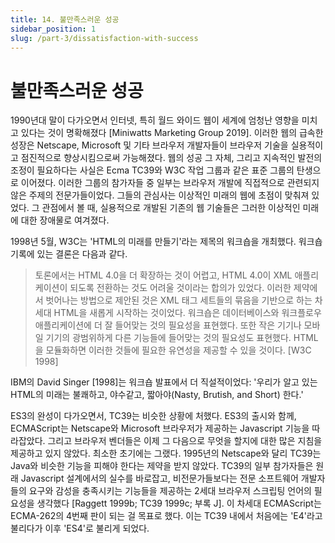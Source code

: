 ```yaml
---
title: 14. 불만족스러운 성공
sidebar_position: 1
slug: /part-3/dissatisfaction-with-success
---
```


# 불만족스러운 성공

1990년대 말이 다가오면서 인터넷, 특히 월드 와이드 웹이 세계에 엄청난 영향을 미치고 있다는 것이 명확해졌다 [Miniwatts Marketing Group 2019]. 이러한 웹의 급속한 성장은 Netscape, Microsoft 및 기타 브라우저 개발자들이 브라우저 기술을 실용적이고 점진적으로 향상시킴으로써 가능해졌다. 웹의 성공 그 자체, 그리고 지속적인 발전의 조정이 필요하다는 사실은 Ecma TC39와 W3C 작업 그룹과 같은 표준 그룹의 탄생으로 이어졌다. 이러한 그룹의 참가자들 중 일부는 브라우저 개발에 직접적으로 관련되지 않은 주제의 전문가들이었다. 그들의 관심사는 이상적인 미래의 웹에 초점이 맞춰져 있었다. 그 관점에서 볼 때, 실용적으로 개발된 기존의 웹 기술들은 그러한 이상적인 미래에 대한 장애물로 여겨졌다.

1998년 5월, W3C는 'HTML의 미래를 만들기'라는 제목의 워크숍을 개최했다. 워크숍 기록에 있는 결론은 다음과 같다.

> 토론에서는 HTML 4.0을 더 확장하는 것이 어렵고, HTML 4.0이 XML 애플리케이션이 되도록 전환하는 것도 어려울 것이라는 합의가 있었다. 이러한 제약에서 벗어나는 방법으로 제안된 것은 XML 태그 세트들의 묶음을 기반으로 하는 차세대 HTML을 새롭게 시작하는 것이었다. 워크숍은 데이터베이스와 워크플로우 애플리케이션에 더 잘 들어맞는 것의 필요성을 표현했다. 또한 작은 기기나 모바일 기기의 광범위하게 다른 기능들에 들어맞는 것의 필요성도 표현했다. HTML을 모듈화하면 이러한 것들에 필요한 유연성을 제공할 수 있을 것이다. [W3C 1998]

IBM의 David Singer [1998]는 워크숍 발표에서 더 직설적이었다: '우리가 알고 있는 HTML의 미래는 불쾌하고, 야수같고, 짧아야(Nasty, Brutish, and Short) 한다.'

ES3의 완성이 다가오면서, TC39는 비슷한 상황에 처했다. ES3의 출시와 함께, ECMAScript는 Netscape와 Microsoft 브라우저가 제공하는 Javascript 기능을 따라잡았다. 그리고 브라우저 벤더들은 이제 그 다음으로 무엇을 할지에 대한 많은 지침을 제공하고 있지 않았다. 최소한 초기에는 그랬다. 1995년의 Netscape와 달리 TC39는 Java와 비슷한 기능을 피해야 한다는 제약을 받지 않았다. TC39의 일부 참가자들은 원래 Javascript 설계에서의 실수를 바로잡고, 비전문가들보다는 전문 소프트웨어 개발자들의 요구와 감성을 충족시키는 기능들을 제공하는 2세대 브라우저 스크립팅 언어의 필요성을 생각했다 [Raggett 1999b; TC39 1999c; 부록 J]. 이 차세대 ECMAScript는 ECMA-262의 4번째 판이 되는 걸 목표로 했다. 이는 TC39 내에서 처음에는 'E4'라고 불리다가 이후 'ES4'로 불리게 되었다.
